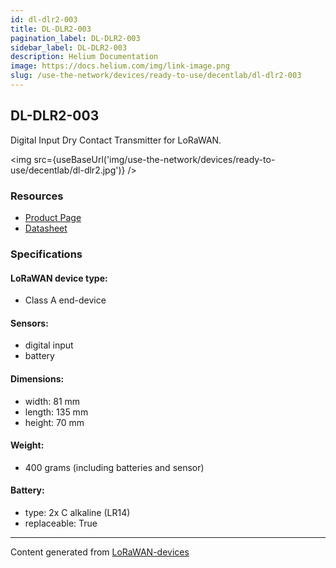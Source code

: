 ```yaml
---
id: dl-dlr2-003
title: DL-DLR2-003
pagination_label: DL-DLR2-003
sidebar_label: DL-DLR2-003
description: Helium Documentation
image: https://docs.helium.com/img/link-image.png
slug: /use-the-network/devices/ready-to-use/decentlab/dl-dlr2-003
---
```



## DL-DLR2-003

Digital Input Dry Contact Transmitter for LoRaWAN.

<img src={useBaseUrl('img/use-the-network/devices/ready-to-use/decentlab/dl-dlr2.jpg')} />

### Resources

- [Product Page](https://www.decentlab.com/products/analog-or-digital-sensor-device-for-lorawan)
- [Datasheet](https://cdn.decentlab.com/download/datasheets/Decentlab-DL-DLR2-datasheet.pdf)

### Specifications

#### LoRaWAN device type:

- Class A end-device

#### Sensors:

- digital input
- battery

#### Dimensions:

- width: 81 mm
- length: 135 mm
- height: 70 mm

#### Weight:

- 400 grams (including batteries and sensor)

#### Battery:

- type: 2x C alkaline (LR14)
- replaceable: True

---

Content generated from [LoRaWAN-devices](https://github.com/TheThingsNetwork/lorawan-devices)
